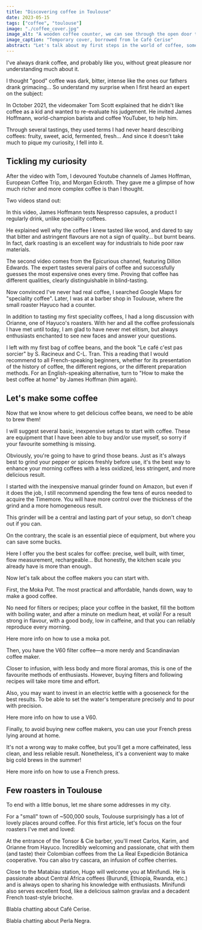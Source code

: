 ```yaml
---
title: "Discovering coffee in Toulouse"
date: 2023-05-15
tags: ["coffee", "toulouse"]
image: "./coffee_cover.jpg"
image_alt: "A wooden coffee counter, we can see through the open door the banks of the Garonne in Toulouse"
image_caption: "Temporary cover, borrowed from le Café Cerise"
abstract: "Let's talk about my first steps in the world of coffee, some recommendations on books and set-ups, and my favourite addresses in Toulouse."
---
```



I've always drank coffee, and probably like you, without great pleasure nor understanding much about it.

I thought "good" coffee was dark, bitter, intense like the ones our fathers drank grimacing... So understand my surprise when I first heard an expert on the subject:

<YoutubeBlock id="Z-iNAyu-ejo" />

In October 2021, the <LinkInline to="https://www.youtube.com/channel/UCBa659QWEk1AI4Tg--mrJ2A">videomaker Tom Scott</LinkInline> explained that he didn't like coffee as a kid and wanted to re-evaluate his judgement. He invited James Hoffmann, world-champion barista and coffee YouTuber, to help him.

Through several tastings, they used terms I had never heard describing coffees: fruity, sweet, acid, fermented, fresh... And since it doesn’t take much to pique my curiosity, I fell into it.

## Tickling my curiosity

After the video with Tom, I devoured Youtube channels of <LinkInline to="https://www.youtube.com/@jameshoffmann">James Hoffman</LinkInline>, <LinkInline to="https://www.youtube.com/@EuropeanCoffeeTrip">European Coffee Trip</LinkInline>, and <LinkInline to="https://www.youtube.com/@morgandrinkscoffee">Morgan Eckroth</LinkInline>. They gave me a glimpse of how much richer and more complex coffee is than I thought.

Two videos stand out:

<YoutubeBlock id="EvMwNnAtTL8" />

In this video, James Hoffmann tests Nespresso capsules, a product I regularly drink, unlike speciality coffees.

He explained well why the coffee I knew tasted like wood, and dared to say that bitter and astringent flavours are not a sign of quality… but burnt beans. In fact, dark roasting is an excellent way for industrials to hide poor raw materials.

<YoutubeBlock id="liGwcuFyaNY" />

The second video comes from the <LinkInline to="https://www.youtube.com/@epicurious">Epicurious channel</LinkInline>, featuring Dillon Edwards. The expert tastes several pairs of coffee and successfully guesses the most expensive ones every time. Proving that coffee has different qualities, clearly distinguishable in blind-tasting.

Now convinced I've never had real coffee, I searched Google Maps for "speciality coffee". Later, I was at a barber shop in Toulouse, where the small roaster Hayuco had a counter.

<FigImage
  src={ImgHayuco}
  alt="A barista serves an espresso at a wooden counter"
  caption="Temporary image, borrowed from Hayuco."
/>

In addition to tasting my first speciality coffees, I had a long discussion with Orianne, one of Hayuco's roasters. With her and all the coffee professionals I have met until today, I am glad to have never met elitism, but always enthusiasts enchanted to see new faces and answer your questions.

I left with my first bag of coffee beans, and the book "Le café c'est pas sorcier" by S. Racineux and C-L. Tran. This a reading that I would recommend to all French-speaking beginners, whether for its presentation of the history of coffee, the different regions, or the different preparation methods. For an English-speaking alternative, turn to "How to make the best coffee at home" by James Hoffman (him again).

<BookBlock isbn="2501103459" />
<BookBlock isbn="1784727245" />

## Let's make some coffee

Now that we know where to get delicious coffee beans, we need to be able to brew them!

I will suggest several basic, inexpensive setups to start with coffee. These are equipment that I have been able to buy and/or use myself, so sorry if your favourite something is missing.

<AmazonBlock
  id="B088ZR1C2T"
  img="https://m.media-amazon.com/images/I/51VJs-0KE2L._AC_SL1500_.jpg"
  brand="Vevouk"
  name="Manual Grinder Vevouk Sliver"
  price="48,99€"
  rating={4.5}
  ratings_total="350"
/>

<AmazonBlock
  id="B0B41TWZ2C"
  img="https://m.media-amazon.com/images/I/71ZoMlPMunL._AC_SL1500_.jpg"
  brand="TIMEMORE"
  name="TIMEMORE Chestnut C3 PRO"
  price="99,00€"
  rating={4.5}
  ratings_total="520"
/>

Obviously, you're going to have to grind those beans. Just as it's always best to grind your pepper or spices freshly before use, it's the best way to enhance your morning coffees with a less oxidized, less stringent, and more delicious result.

I started with the inexpensive manual grinder found on Amazon, but even if it does the job, I still recommend spending the few tens of euros needed to acquire the Timemore. You will have more control over the thickness of the grind and a more homogeneous result.

This grinder will be a central and lasting part of your setup, so don't cheap out if you can.

<AmazonBlock
  id="B00755F9Z4"
  img="https://m.media-amazon.com/images/I/71PXC9iFFwL._SL1500_.jpg"
  brand="TIMEMORE"
  name="TIMEMORE Exclusive - Black Mirror Basic PRO"
  price="64,99€"
  rating={4.5}
  ratings_total="56"
/>

On the contrary, the scale is an essential piece of equipment, but where you can save some bucks.

Here I offer you the best scales for coffee: precise, well built, with timer, flow measurement, rechargeable... But honestly, the kitchen scale you already have is more than enough.

Now let's talk about the coffee makers you can start with.

<AmazonBlock
  id="B07ZKZXM4B"
  img="https://m.media-amazon.com/images/I/51BJn+IL-iL._AC_SL1500_.jpg"
  brand="Bialetti"
  name="Bialetti - New Venus Induction"
  price="29,99€"
  rating={4.5}
  ratings_total="6,419"
/>

First, the Moka Pot. The most practical and affordable, hands down, way to make a good coffee.

No need for filters or recipes; place your coffee in the basket, fill the bottom with boiling water, and after a minute on medium heat, et voilà! For a result strong in flavour, with a good body, low in caffeine, and that you can reliably reproduce every morning.

Here more info on <LinkInline to="https://youtu.be/BfDLoIvb0w4">how to use a moka pot</LinkInline>.

<AmazonBlock
  id="B00755F9Z4"
  img="https://m.media-amazon.com/images/I/61yaRIt3HmL._AC_SL1459_.jpg"
  brand="Hario"
  name="Hario VDD-02B Coffee Dripper"
  price="38,17€"
  rating={4.5}
  ratings_total="4,232"
/>

<AmazonBlock
  id="B077JBQZPX"
  img="https://m.media-amazon.com/images/I/51MfuBJO2BL._AC_SL1500_.jpg"
  brand="Fellow"
  name="Fellow Stagg EKG Electric Gooseneck Kettle"
  price="159,00€"
  rating={4.5}
  ratings_total="2,930"
/>

Then, you have the V60 filter coffee—a more nerdy and Scandinavian coffee maker.

Closer to infusion, with less body and more floral aromas, this is one of the favourite methods of enthusiasts. However, buying filters and following recipes will take more time and effort.

Also, you may want to invest in an electric kettle with a gooseneck for the best results. To be able to set the water's temperature precisely and to pour with precision.

Here more info on <LinkInline to="https://youtu.be/AI4ynXzkSQo">how to use a V60</LinkInline>.

<AmazonBlock
  id="B000VJ8H7I"
  img="https://m.media-amazon.com/images/I/51UNJFLsW+S._AC_SL1200_.jpg"
  brand="Bodum"
  name="Bodum 1788-01 - Kenya - French Press"
  price="14,99€"
  rating={4.5}
  ratings_total="4,623"
/>

Finally, to avoid buying new coffee makers, you can use your French press lying around at home.

It's not a wrong way to make coffee, but you'll get a more caffeinated, less clean, and less reliable result. Nonetheless, it's a convenient way to make big cold brews in the summer!

Here more info on <LinkInline to="https://youtu.be/st571DYYTR8">how to use a French press</LinkInline>.

## Few roasters in Toulouse

To end with a little bonus, let me share some addresses in my city.

For a "small" town of ~500,000 souls, Toulouse surprisingly has a lot of lovely places around coffee. For this first article, let's focus on the four roasters I've met and loved:

<MapsBlock id="ChIJSfDG2G-9rhIReM7UDLELHc4" />

At the entrance of the Tonsor & Cie barber, you'll meet Carlos, Karim, and Orianne from Hayuco. Incredibly welcoming and passionate, chat with them (and taste) their Colombian coffees from the La Real Expedición Botánica cooperative. You can also try cascara, an infusion of coffee cherries.

<MapsBlock id="ChIJ2zevKwi9rhIRm1oGyOr32ms" />

Close to the Matabiau station, Hugo will welcome you at Minifundi. He is passionate about Central Africa coffees (Burundi, Ethiopia, Rwanda, etc.) and is always open to sharing his knowledge with enthusiasts. Minifundi also serves excellent food, like a delicious salmon gravlax and a decadent French toast-style brioche.

<MapsBlock id="ChIJPc2iMWO7rhIRnb0ZAnydxmQ" />

Blabla chatting about Café Cerise.

<MapsBlock id="ChIJIe7lGuK7rhIRn33k9kSSnfQ" />

Blabla chatting about Perla Negra.
